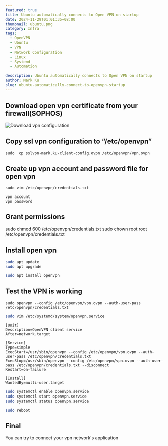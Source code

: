 ```yaml
---
featured: true
title: Ubuntu automatically connects to Open VPN on startup
date: 2024-11-29T01:01:35+08:00
thumbnail: ubuntu.png
category: Infra
tags:
  - OpenVPN  
  - Ubuntu  
  - VPN  
  - Network Configuration  
  - Linux  
  - Systemd  
  - Automation  
  
description: Ubuntu automatically connects to Open VPN on startup
author: Mark Ku
slug: ubuntu-automatically-connect-to-openvpn-startup
---
```


## Download open vpn certificate from your firewall(SOPHOS)

![Download vpn configuration](download-vpn-configuration.png)


## Copy ssl vpn configuration to “/etc/openvpn”
```
sudo  cp sslvpn-mark.ku-client-config.ovpn /etc/openvpn/vpn.ovpn
```

## Create up vpn account and password file for open vpn

```
sudo vim /etc/openvpn/credentials.txt
```

```
vpn account
vpn password
```

## Grant permissions

sudo chmod 600 /etc/openvpn/credentials.txt
sudo chown root:root /etc/openvpn/credentials.txt

## Install open vpn

```bash
sudo apt update
sudo apt upgrade
```

```bash
sudo apt install openvpn
``` 

## Test the VPN is working
```
sudo openvpn --config /etc/openvpn/vpn.ovpn --auth-user-pass /etc/openvpn/credentials.txt
```

```bash
sudo vim /etc/systemd/system/openvpn.service
 ```
 
 ```
 [Unit]
Description=OpenVPN client service
After=network.target

[Service]
Type=simple
ExecStart=/usr/sbin/openvpn --config /etc/openvpn/vpn.ovpn --auth-user-pass /etc/openvpn/credentials.txt
ExecStop=/usr/sbin/openvpn --config /etc/openvpn/vpn.ovpn --auth-user-pass /etc/openvpn/credentials.txt --disconnect
Restart=on-failure

[Install]
WantedBy=multi-user.target 
``` 
 
```bash
sudo systemctl enable openvpn.service
sudo systemctl start openvpn.service
sudo systemctl status openvpn.service
```
 
```bash
sudo reboot
```

## Final 
You can try to connect your vpn network's application

